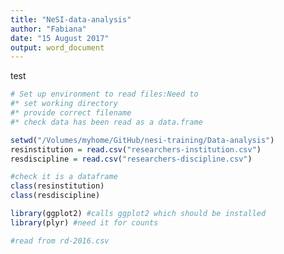 ```yaml
---
title: "NeSI-data-analysis"
author: "Fabiana"
date: "15 August 2017"
output: word_document
---
```


test

```r

# Set up environment to read files:Need to 
#* set working directory
#* provide correct filename
#* check data has been read as a data.frame

setwd("/Volumes/myhome/GitHub/nesi-training/Data-analysis")
resinstitution = read.csv("researchers-institution.csv") 
resdiscipline = read.csv("researchers-discipline.csv")

#check it is a dataframe
class(resinstitution)
class(resdiscipline)

library(ggplot2) #calls ggplot2 which should be installed
library(plyr) #need it for counts
```



```r

#read from rd-2016.csv




```


